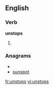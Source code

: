==English==

===Verb===
'''unstops'''

# {{third-person singular of|[[unstop]]}}

===Anagrams===
* {{alphagram|nopsstu}}
* [[sunspot#English|sunspot]]

[[fr:unstops]]
[[vi:unstops]]